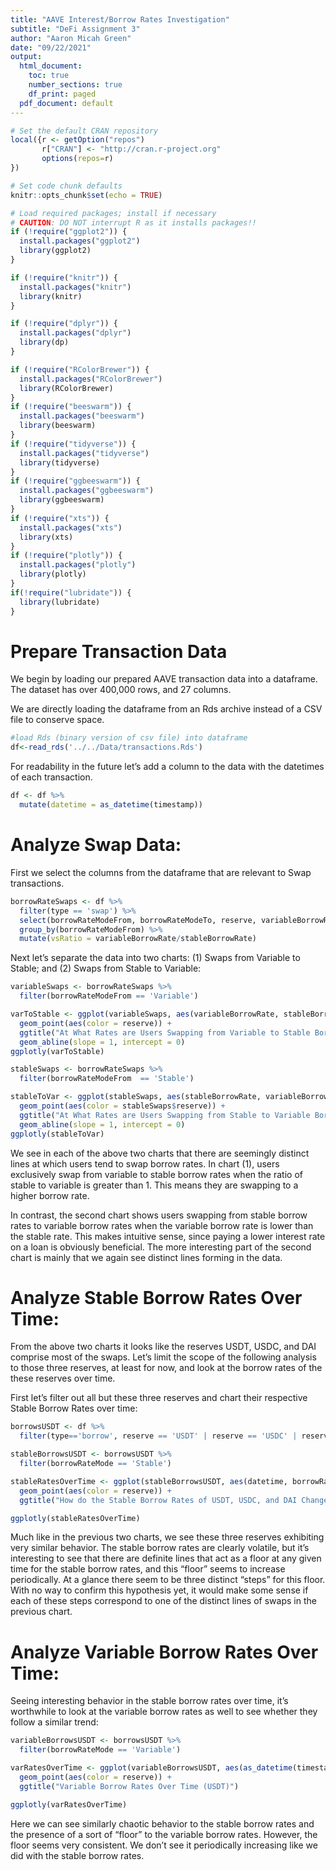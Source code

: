 ```yaml
---
title: "AAVE Interest/Borrow Rates Investigation"
subtitle: "DeFi Assignment 3"
author: "Aaron Micah Green"
date: "09/22/2021"
output:
  html_document:
    toc: true
    number_sections: true
    df_print: paged
  pdf_document: default
---
```


```r
# Set the default CRAN repository
local({r <- getOption("repos")
       r["CRAN"] <- "http://cran.r-project.org" 
       options(repos=r)
})

# Set code chunk defaults
knitr::opts_chunk$set(echo = TRUE)

# Load required packages; install if necessary
# CAUTION: DO NOT interrupt R as it installs packages!!
if (!require("ggplot2")) {
  install.packages("ggplot2")
  library(ggplot2)
}

if (!require("knitr")) {
  install.packages("knitr")
  library(knitr)
}

if (!require("dplyr")) {
  install.packages("dplyr")
  library(dp)
}

if (!require("RColorBrewer")) {
  install.packages("RColorBrewer")
  library(RColorBrewer)
}
if (!require("beeswarm")) {
  install.packages("beeswarm")
  library(beeswarm)
}
if (!require("tidyverse")) {
  install.packages("tidyverse")
  library(tidyverse)
}
if (!require("ggbeeswarm")) {
  install.packages("ggbeeswarm")
  library(ggbeeswarm)
}
if (!require("xts")) {
  install.packages("xts")
  library(xts)
}
if (!require("plotly")) {
  install.packages("plotly")
  library(plotly)
}
if(!require("lubridate")) {
  library(lubridate)
}

```

# Prepare Transaction Data

We begin by loading our prepared AAVE transaction data into a dataframe. The dataset has over 400,000 rows, and 27 columns. 

We are directly loading the dataframe from an Rds archive instead of a CSV file to conserve space. 

```r
#load Rds (binary version of csv file) into dataframe
df<-read_rds('../../Data/transactions.Rds')
```
For readability in the future let's add a column to the data with the datetimes of each transaction.
```r
df <- df %>%
  mutate(datetime = as_datetime(timestamp))
```

# Analyze Swap Data:

First we select the columns from the dataframe that are relevant to Swap transactions.
```r
borrowRateSwaps <- df %>%
  filter(type == 'swap') %>%
  select(borrowRateModeFrom, borrowRateModeTo, reserve, variableBorrowRate, stableBorrowRate) %>%
  group_by(borrowRateModeFrom) %>%
  mutate(vsRatio = variableBorrowRate/stableBorrowRate)
```

Next let's separate the data into two charts: (1) Swaps from Variable to Stable; and (2) Swaps from Stable to Variable:
```r
variableSwaps <- borrowRateSwaps %>%
  filter(borrowRateModeFrom == 'Variable')

varToStable <- ggplot(variableSwaps, aes(variableBorrowRate, stableBorrowRate)) +
  geom_point(aes(color = reserve)) +
  ggtitle("At What Rates are Users Swapping from Variable to Stable Borrows?") +
  geom_abline(slope = 1, intercept = 0)
ggplotly(varToStable)
```

```r
stableSwaps <- borrowRateSwaps %>%
  filter(borrowRateModeFrom  == 'Stable')

stableToVar <- ggplot(stableSwaps, aes(stableBorrowRate, variableBorrowRate)) +
  geom_point(aes(color = stableSwaps$reserve)) +
  ggtitle("At What Rates are Users Swapping from Stable to Variable Borrows?") +
  geom_abline(slope = 1, intercept = 0)
ggplotly(stableToVar)
```

We see in each of the above two charts that there are seemingly distinct lines at which users tend to swap borrow rates. In chart (1), users exclusively swap from variable to stable borrow rates when the ratio of stable to variable is greater than 1. This means they are swapping to a higher borrow rate.

In contrast, the second chart shows users swapping from stable borrow rates to variable borrow rates when the variable borrow rate is lower than the stable rate. This makes intuitive sense, since paying a lower interest rate on a loan is obviously beneficial. The more interesting part of the second chart is mainly that we again see distinct lines forming in the data.

# Analyze Stable Borrow Rates Over Time:

  From the above two charts it looks like the reserves USDT, USDC, and DAI comprise most of the swaps. Let's limit the scope of the following analysis to those three reserves, at least for now, and look at the borrow rates of the these reserves over time.

  First let's filter out all but these three reserves and chart their respective Stable Borrow Rates over time:
```r
borrowsUSDT <- df %>%
  filter(type=='borrow', reserve == 'USDT' | reserve == 'USDC' | reserve == 'DAI')

stableBorrowsUSDT <- borrowsUSDT %>%
  filter(borrowRateMode == 'Stable')

stableRatesOverTime <- ggplot(stableBorrowsUSDT, aes(datetime, borrowRate)) +
  geom_point(aes(color = reserve)) + 
  ggtitle("How do the Stable Borrow Rates of USDT, USDC, and DAI Change Over Time?")

ggplotly(stableRatesOverTime)
```
Much like in the previous two charts, we see these three reserves exhibiting very similar behavior. The stable borrow rates are clearly volatile, but it's interesting to see that there are definite lines that act as a floor at any given time for the stable borrow rates, and this "floor" seems to increase periodically. At a glance there seem to be three distinct "steps" for this floor. With no way to confirm this hypothesis yet, it would make some sense if each of these steps correspond to one of the distinct lines of swaps in the previous chart.

# Analyze Variable Borrow Rates Over Time:

  Seeing interesting behavior in the stable borrow rates over time, it's worthwhile to look at the variable borrow rates as well to see whether they follow a similar trend:
```r
variableBorrowsUSDT <- borrowsUSDT %>%
  filter(borrowRateMode == 'Variable')

varRatesOverTime <- ggplot(variableBorrowsUSDT, aes(as_datetime(timestamp), borrowRate)) +
  geom_point(aes(color = reserve)) + 
  ggtitle("Variable Borrow Rates Over Time (USDT)")

ggplotly(varRatesOverTime)
```

Here we can see similarly chaotic behavior to the stable borrow rates and the presence of a sort of "floor" to the variable borrow rates. However, the floor seems very consistent. We don't see it periodically increasing like we did with the stable borrow rates.

# 